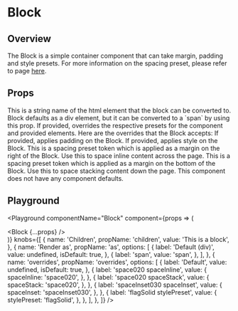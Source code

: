 

# Block

## Overview

The Block is a simple container component that can take margin, padding and style presets.
For more information on the spacing preset, please refer to page [here](/theming/foundations/spacing).

## Props

<LegacyBlock marginTop="sizing040">
  <Prop name="as" type="string" default="div">
    This is a string name of the html element that the block can be converted
    to. Block defaults as a div element, but it can be converted to a `span` by
    using this prop.
  </Prop>
  <Prop name="overrides" type="object">
    If provided, overrides the respective presets for the component and provided elements.
    Here are the overrides that the Block accepts:
    <Prop name="spaceInset" type="MQ<PaddingPresetKeys>">
      If provided, applies padding on the Block.
    </Prop>
    <Prop name="stylePreset" type="MQ<StylePresetKeys>">
      If provided, applies style on the Block.
    </Prop>
    <Prop name="spaceInline" type="MQ<SpacePresetKeys>">
      This is a spacing preset token which is applied as a margin on the right of
      the Block. Use this to space inline content across the page.
    </Prop>
    <Prop name="spaceStack" type="MQ<SpacePresetKeys>">
      This is a spacing preset token which is applied as a margin on the bottom of
      the Block. Use this to space stacking content down the page.
    </Prop>
    This component does not have any component defaults.
  </Prop>
</LegacyBlock>

## Playground

<Playground
  componentName="Block"
  component={props => (
    <div>
      <LegacyBlock
        height="sizing060"
        width="sizing120"
        backgroundColor="blue080"
      />
      <Block {...props} />
      <LegacyBlock
        height="sizing060"
        width="sizing120"
        backgroundColor="blue080"
      />
    </div>
  )}
  knobs={[
    {
      name: 'Children',
      propName: 'children',
      value: 'This is a block',
    },
    {
      name: 'Render as',
      propName: 'as',
      options: [
        {
          label: 'Default (div)',
          value: undefined,
          isDefault: true,
        },
        {
          label: 'span',
          value: 'span',
        },
      ],
    },
    {
      name: 'overrides',
      propName: 'overrides',
      options: [
        {
          label: 'Default',
          value: undefined,
          isDefault: true,
        },
        {
          label: 'space020 spaceInline',
          value: {
            spaceInline: 'space020',
          },
        },
        {
          label: 'space020 spaceStack',
          value: {
            spaceStack: 'space020',
          },
        },
        {
          label: 'spaceInset030 spaceInset',
          value: {
            spaceInset: 'spaceInset030',
          },
        },
        {
          label: 'flagSolid stylePreset',
          value: {
            stylePreset: 'flagSolid',
          },
        },
      ],
    },
  ]}
/>
